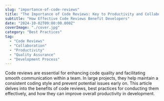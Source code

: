 ```yaml
---
slug: "importance-of-code-reviews"
title: "The Importance of Code Reviews: Key to Productivity and Collaboration"
subtitle: "How Effective Code Reviews Benefit Developers"
date: "2024-10-02T09:00:00.000Z"
coverImage: "./cover.jpg"
category: "Best Practices"
tag:
  - "Code Reviews"
  - "Collaboration"
  - "Productivity"
  - "Quality Assurance"
  - "Development Process"
---
```

Code reviews are essential for enhancing code quality and facilitating smooth communication within a team. In large projects, they help maintain a consistent coding style and prevent potential issues early on. This article delves into the benefits of code reviews, best practices for conducting them effectively, and how they can improve overall productivity in development.